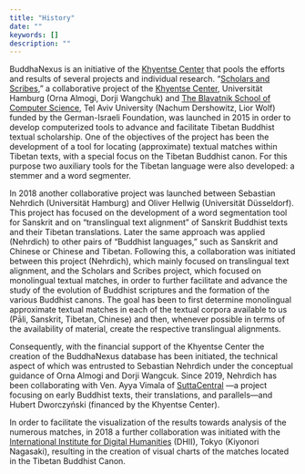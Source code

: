 ```yaml
---
title: "History"
date: ""
keywords: []
description: ""
---
```


BuddhaNexus is an initiative of the [Khyentse Center](https://www.kc-tbts.uni-hamburg.de/) that pools the efforts and results of several projects and individual research. “[Scholars and Scribes](https://www.kc-tbts.uni-hamburg.de/research/projects.html),” a collaborative project of the [Khyentse Center](https://www.kc-tbts.uni-hamburg.de/), Universität Hamburg (Orna Almogi, Dorji Wangchuk) and [The Blavatnik School of Computer Science](https://en-exact-sciences.tau.ac.il/computer), Tel Aviv University (Nachum Dershowitz, Lior Wolf) funded by the German-Israeli Foundation, was launched in 2015 in order to develop computerized tools to advance and facilitate Tibetan Buddhist textual scholarship. One of the objectives of the project has been the development of a tool for locating (approximate) textual matches within Tibetan texts, with a special focus on the Tibetan Buddhist canon. For this purpose two auxiliary tools for the Tibetan language were also developed: a stemmer and a word segmenter.

In 2018 another collaborative project was launched between Sebastian Nehrdich (Universität Hamburg) and Oliver Hellwig (Universität Düsseldorf). This project has focused on the development of a word segmentation tool for Sanskrit and on “translingual text alignment” of Sanskrit Buddhist texts and their Tibetan translations. Later the same approach was applied (Nehrdich) to other pairs of “Buddhist languages,” such as Sanskrit and Chinese or Chinese and Tibetan. Following this, a collaboration was initiated between this project (Nehrdich), which mainly focused on translingual text alignment, and the Scholars and Scribes project, which focused on monolingual textual matches, in order to further facilitate and advance the study of the evolution of Buddhist scriptures and the formation of the various Buddhist canons. The goal has been to first determine monolingual approximate textual matches in each of the textual corpora available to us (Pāli, Sanskrit, Tibetan, Chinese) and then, whenever possible in terms of the availability of material, create the respective translingual alignments.

Consequently, with the financial support of the Khyentse Center the creation of the BuddhaNexus database has been initiated, the technical aspect of which was entrusted to Sebastian Nehrdich under the conceptual guidance of Orna Almogi and Dorji Wangcuk. Since 2019, Nehrdich has been collaborating with Ven. Ayya Vimala of [SuttaCentral](https://suttacentral.net/) —a project focusing on early Buddhist texts, their translations, and parallels—and Hubert Dworczyński (financed by the Khyentse Center).

In order to facilitate the visualization of the results towards analysis of the numerous matches, in 2018 a further collaboration was initiated with the [International Institute for Digital Humanities](https://www.dhii.jp/index-e.html) (DHII), Tokyo (Kiyonori Nagasaki), resulting in the creation of visual charts of the matches located in the Tibetan Buddhist Canon.

